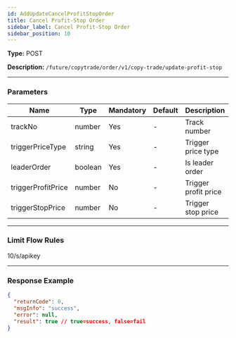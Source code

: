 ```yaml
---
id: AddUpdateCancelProfitStopOrder
title: Cancel Profit-Stop Order
sidebar_label: Cancel Profit-Stop Order
sidebar_position: 10
---
```


**Type:** POST

**Description:** `/future/copytrade/order/v1/copy-trade/update-profit-stop`

---

### Parameters

| Name | Type | Mandatory | Default | Description | Ranges |
| --- | --- | --- | --- | --- | --- |
| trackNo | number | Yes | - | Track number | - |
| triggerPriceType | string | Yes | - | Trigger price type | LATEST_PRICE, MARK_PRICE |
| leaderOrder | boolean | Yes | - | Is leader order | true, false |
| triggerProfitPrice | number | No | - | Trigger profit price | - |
| triggerStopPrice | number | No | - | Trigger stop price | - |

---

### Limit Flow Rules

10/s/apikey

---

### Response Example

```json
{
  "returnCode": 0,
  "msgInfo": "success",
  "error": null,
  "result": true // true=success, false=fail
}
```
